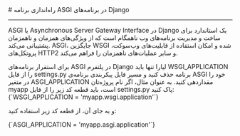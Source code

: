 

<Layout>
<Head>
<title>مستندات راه‌اندازی برنامه ASGI در Django - لیارا</title>

<meta property="og:title" content="مستندات خدمات رایانش ابری لیارا" />
<meta property="og:description" content="مستندات نحوه راه‌اندازی برنامه ASGI در پلتفرم Django در لیارا"  />
</Head>
# راه‌اندازی برنامه ASGI در برنامه‌های Django
<hr className="mb-2" />

ASGI یا Asynchronous Server Gateway Interface در Django یک استاندارد برای ساخت و مدیریت برنامه‌های وب ناهمگام است که از ویژگی‌های همزمان و ناهمزمان پشتیبانی می‌کند. ASGI، جایگزین WSGI شده و امکان استفاده از قابلیت‌های وب‌سوکت، پروتکل‌های HTTP2 و سایر عملیات‌های ناهمزمان را فراهم می‌کند.
<div className="h-2" />
برای استقرار برنامه‌های ASGI در پلتفرم Django لیارا تنها باید <Important>WSGI_APPLICATION</Important> را از فایل <Important>settings.py</Important> برنامه حذف کنید و مسیر فایل پیکربندی برنامه‌ی ASGI خود را در متغیر <Important>ASGI_APPLICATION</Important> مقداردهی کنید. به عنوان مثال، اگر نام پروژه‌تان <Important>myapp</Important> است، باید قطعه کد زیر را از فایل <Important>settings.py</Important> پاک کنید:

<div className="h-2" />
<div dir='ltr'>
    <Highlight className="python">
        {`WSGI_APPLICATION = 'myapp.wsgi.application'`}
    </Highlight>
</div>
<div className="h-2" />

و به جای آن، از قطعه کد زیر استفاده کنید:
<div className="h-2" />
<div dir='ltr'>
    <Highlight className="python">
        {`ASGI_APPLICATION = 'myapp.asgi.application'`}
</Highlight>
</div>


</Layout>